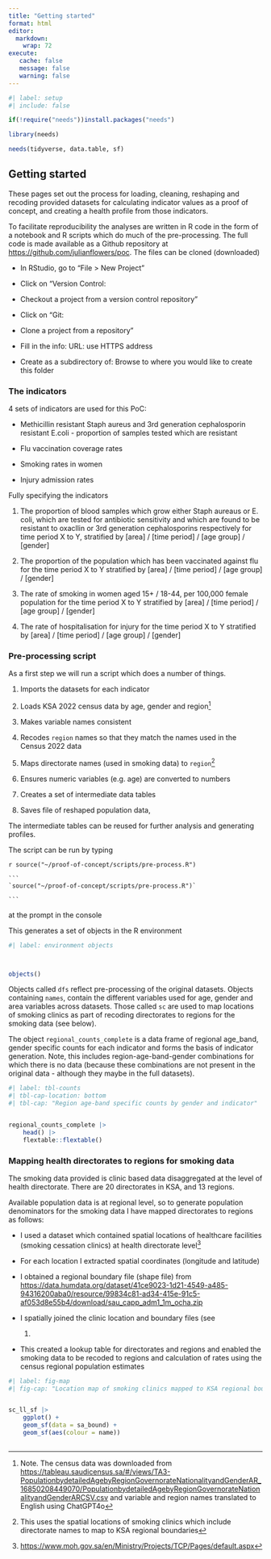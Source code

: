 ```yaml
---
title: "Getting started"
format: html
editor: 
  markdown: 
    wrap: 72
execute:
   cache: false
   message: false
   warning: false
---
```


```r
#| label: setup
#| include: false

if(!require("needs"))install.packages("needs")

library(needs)

needs(tidyverse, data.table, sf)

```

## Getting started

These pages set out the process for loading, cleaning, reshaping and
recoding provided datasets for calculating indicator values as a proof
of concept, and creating a health profile from those indicators.

To facilitate reproducibility the analyses are written in R code in the
form of a notebook and R scripts which do much of the pre-processing.
The full code is made available as a Github repository at
<https://github.com/julianflowers/poc>. The files can be cloned
(downloaded)

-   In RStudio, go to “File \> New Project”

-   Click on “Version Control:

-   Checkout a project from a version control repository”

-   Click on “Git:

-   Clone a project from a repository”

-   Fill in the info: URL: use HTTPS address

-   Create as a subdirectory of: Browse to where you would like to
    create this folder

### The indicators

4 sets of indicators are used for this PoC:

-   Methicillin resistant Staph aureus and 3rd generation cephalosporin
    resistant E.coli - proportion of samples tested which are resistant

-   Flu vaccination coverage rates

-   Smoking rates in women

-   Injury admission rates

Fully specifying the indicators

1.  The proportion of blood samples which grow either Staph aureaus
    or E. coli, which are tested for antibiotic sensitivity and which
    are found to be resistant to oxacllin or 3rd generation
    cephalosporins respectively for time period X to Y, stratified by
    \[area\] / \[time period\] / \[age group\] / \[gender\]

2.  The proportion of the population which has been vaccinated against
    flu for the time period X to Y stratified by \[area\] / \[time
    period\] / \[age group\] / \[gender\]

3.  The rate of smoking in women aged 15+ / 18-44, per 100,000 female
    population for the time period X to Y stratified by \[area\] /
    \[time period\] / \[age group\] / \[gender\]

4.  The rate of hospitalisation for injury for the time period X to Y
    stratified by \[area\] / \[time period\] / \[age group\] /
    \[gender\]

### Pre-processing script

As a first step we will run a script which does a number of things.

1.  Imports the datasets for each indicator

2.  Loads KSA 2022 census data by age, gender and
    region[^getting-started-1]

3.  Makes variable names consistent

4.  Recodes `region` names so that they match the names used in the
    Census 2022 data

5.  Maps directorate names (used in smoking data) to
    `region`[^getting-started-2]

6.  Ensures numeric variables (e.g. age) are converted to numbers

7.  Creates a set of intermediate data tables

8.  Saves file of reshaped population data,

[^getting-started-1]: Note. The census data was downloaded from
    <https://tableau.saudicensus.sa/#/views/TA3-PopulationbydetailedAgebyRegionGovernorateNationalityandGenderAR_16850208449070/PopulationbydetailedAgebyRegionGovernorateNationalityandGenderARCSV.csv>
    and variable and region names translated to English using ChatGPT4o

[^getting-started-2]: This uses the spatial locations of smoking clinics
    which include directorate names to map to KSA regional boundaries

The intermediate tables can be reused for further analysis and
generating profiles.

The script can be run by typing

`r source("~/proof-of-concept/scripts/pre-process.R")`

````         
```
`source("~/proof-of-concept/scripts/pre-process.R")`

```
````

at the prompt in the console

This generates a set of objects in the R environment

```r
#| label: environment objects



objects() 

```

Objects called `dfs` reflect pre-processing of the original datasets.
Objects containing `names`, contain the different variables used for
age, gender and area variables across datasets. Those called `sc` are
used to map locations of smoking clinics as part of recoding
directorates to regions for the smoking data (see below).

The object `regional_counts_complete` is a data frame of regional
age_band, gender specific counts for each indicator and forms the basis
of indicator generation. Note, this includes region-age-band-gender
combinations for which there is no data (because these combinations are
not present in the original data - although they maybe in the full
datasets).

```r
#| label: tbl-counts
#| tbl-cap-location: bottom
#| tbl-cap: "Region age-band specific counts by gender and indicator"


regional_counts_complete |>
    head() |>
    flextable::flextable()

```

### Mapping health directorates to regions for smoking data

The smoking data provided is clinic based data disaggregated at the
level of health directorate. There are 20 directorates in KSA, and 13
regions.

Available population data is at regional level, so to generate
population denominators for the smoking data I have mapped directorates
to regions as follows:

-   I used a dataset which contained spatial locations of healthcare
    facilities (smoking cessation clinics) at health directorate
    level[^getting-started-3]

-   For each location I extracted spatial coordinates (longitude and
    latitude)

-   I obtained a regional boundary file (shape file) from
    <https://data.humdata.org/dataset/41ce9023-1d21-4549-a485-94316200aba0/resource/99834c81-ad34-415e-91c5-af053d8e55b4/download/sau_capp_adm1_1m_ocha.zip>

-   I spatially joined the clinic location and boundary files (see
    @fig-map)

-   This created a lookup table for directorates and regions and enabled
    the smoking data to be recoded to regions and calculation of rates
    using the census regional population estimates

[^getting-started-3]: [https://www.moh.gov.sa/en/Ministry/Projects/TCP/Pages/default.aspx](https://www.moh.gov.sa/en/Ministry/Projects/TCP/Pages/default.aspx")

```r
#| label: fig-map
#| fig-cap: "Location map of smoking clinics mapped to KSA regional boundaries"


sc_ll_sf |>
    ggplot() +
    geom_sf(data = sa_bound) +
    geom_sf(aes(colour = name)) 
    

```
